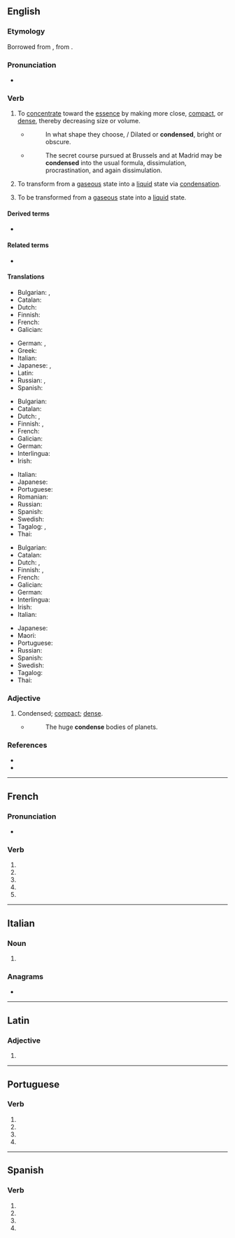 {{also|condensé}}
==English==

===Etymology===
Borrowed from {{bor|en|frm|condenser}}, from {{der|en|la|condensare}}.

===Pronunciation===
* {{audio|en|En-us-condense.ogg|Audio (US)}}

===Verb===
{{en-verb|condenses|condensing|condensed}}

# {{lb|en|transitive}} To [[concentrate]] toward the [[essence]] by making more close, [[compact]], or [[dense]], thereby decreasing size or volume.
#: {{syn|en|thicken|reduce|q2=cooking|Thesaurus:compress}}
#: {{ant|en|magnify|extend}}
#: {{ux|en|An abridged dictionary can be further '''condensed''' to pocket size.}}
#: {{ux|en|Boiling off water '''condenses''' a thin sauce into a soupier mixture.}}
#* {{rfdatek|en|John Milton}}
#*: In what shape they choose, / Dilated or '''condensed''', bright or obscure.
#* {{rfdatek|en|Motley}}
#*: The secret course pursued at Brussels and at Madrid may be '''condensed''' into the usual formula, dissimulation, procrastination, and again dissimulation.
# {{lb|en|transitive|chemistry}} To transform from a [[gas]]eous state into a [[liquid]] state via [[condensation]].
# {{lb|en|intransitive|chemistry}} To be transformed from a [[gas]]eous state into a [[liquid]] state.
#: {{ux|en|Water '''condenses''' on the window on cold days because of the warm air inside.}}

====Derived terms====
* {{l|en|condensing locomotive}}

====Related terms====
* {{l|en|condensation}}

====Translations====
{{trans-top|to concentrate toward the essence}}
* Bulgarian: {{t+|bg|сгъстявам}}, {{t+|bg|концентрирам}}
* Catalan: {{t+|ca|condensar}}
* Dutch: {{t+|nl|verdichten}}
* Finnish: {{t+|fi|tiivistää}}
* French: {{t+|fr|condenser}}
* Galician: {{t|gl|condensar}}
{{trans-mid}}
* German: {{t+|de|kondensieren}}, {{t+|de|verkleinern}}
* Greek: {{t+|el|συμπυκνώνω}}
* Italian: {{t+|it|condensare}}
* Japanese: {{t+|ja|縮小|alt=縮小する|tr=shukushō suru}}, {{t|ja|縮める|tr=chizimeru}}
* Latin: {{t|la|condēnsō}}
* Russian: {{t+|ru|сгуща́ть|impf}}, {{t+|ru|сгусти́ть|pf}}
* Spanish: {{t+|es|condensar}}
{{trans-bottom}}

{{trans-top|to transform from a gaseous state into a liquid state}}
* Bulgarian: {{t+|bg|втечнявам}}
* Catalan: {{t+|ca|condensar}}
* Dutch: {{t+|nl|condenseren}}, {{t+|nl|neerslaan}}
* Finnish: {{t+|fi|tiivistää}}, {{t|fi|kondensoida}}
* French: {{t+|fr|condenser}}
* Galician: {{t|gl|condensar}}
* German: {{t+|de|kondensieren}}
* Interlingua: {{t|ia|condensar}}
* Irish: {{t|ga|comhdhlúthaigh}}
{{trans-mid}}
* Italian: {{t+|it|condensare}}
* Japanese: {{t+|ja|液化|alt=液化する|tr=ekika suru}}
* Portuguese: {{t+|pt|condensar}}
* Romanian: {{t+|ro|condensa}}
* Russian: {{t+|ru|конденси́ровать|impf|pf}}
* Spanish: {{t+|es|condensar}}
* Swedish: {{t+|sv|kondensera}}
* Tagalog: {{t|tl|kintayin}}, {{t|tl|kumintay}}
* Thai: {{t|th|ควบแน่น}}
{{trans-bottom}}

{{trans-top|to be transformed from a gaseous state into a liquid state}}
* Bulgarian: {{t|bg|[[втечнявам]] [[се]]}}
* Catalan: {{t|ca|[[condensar]]-[[se]]}}
* Dutch: {{t+|nl|condenseren}}, {{t+|nl|neerslaan}}
* Finnish: {{t+|fi|tiivistyä}}, {{t|fi|kondensoitua}}
* French: {{t|fr|[[se]] [[condenser]]}}
* Galician: {{t|gl|[[condensar]]se}}
* German: {{t+|de|kondensieren}}
* Interlingua: {{t|ia|condensar}}
* Irish: {{t|ga|comhdhlúthaigh}}
* Italian: {{t|it|condensarsi}}
{{trans-mid}}
* Japanese: {{t+|ja|液化|alt=液化する|tr=ekika suru}}
* Maori: {{t|mi|whakatōtā}}
* Portuguese: {{t|pt|[[condensar]]-[[se]]}}
* Russian: {{t+|ru|конденси́роваться|impf|pf}}
* Spanish: {{t|es|[[condensar]]se}}
* Swedish: {{t+|sv|kondensera}}
* Tagalog: {{t|tl|kintayin}}
* Thai: {{t|th|ควบแน่น}}
{{trans-bottom}}

===Adjective===
{{en-adj}}

# {{lb|en|archaic}} Condensed; [[compact]]; [[dense]].
#* {{rfdatek|en|Bentley}}
#*: The huge '''condense''' bodies of planets.

===References===
* {{R:OneLook}}
* {{R:Century 1911}}

----

==French==

===Pronunciation===
* {{homophones|fr|condensent|condenses}}

===Verb===
{{head|fr|verb form}}

# {{inflection of|fr|condenser||1|s|pres|indc}}
# {{inflection of|fr|condenser||3|s|pres|indc}}
# {{inflection of|fr|condenser||1|s|pres|subj}}
# {{inflection of|fr|condenser||3|s|pres|subj}}
# {{inflection of|fr|condenser||2|s|impr}}

----

==Italian==

===Noun===
{{head|it|noun plural form|g=f}}

# {{plural of|it|condensa}}

===Anagrams===
* {{l|it|censendo}}

----

==Latin==

===Adjective===
{{la-adj-form|condēnse}}

# {{inflection of|la|condēnsus||voc|m|s}}

----

==Portuguese==

===Verb===
{{head|pt|verb form}}

# {{inflection of|pt|condensar||1|s|pres|subj}}
# {{inflection of|pt|condensar||3|s|pres|subj}}
# {{inflection of|pt|condensar||1|s|impr}}
# {{inflection of|pt|condensar||3|s|impr}}

----

==Spanish==

===Verb===
{{head|es|verb form}}

# {{es-verb form of|ending=ar|mood=imperative|pers=2|formal=yes|number=singular|condensar}}
# {{es-verb form of|ending=ar|mood=subjunctive|tense=present|pers=1|number=singular|condensar}}
# {{es-verb form of|ending=ar|mood=subjunctive|tense=present|pers=2|formal=yes|number=singular|condensar}}
# {{es-verb form of|ending=ar|mood=subjunctive|tense=present|pers=3|number=singular|condensar}}